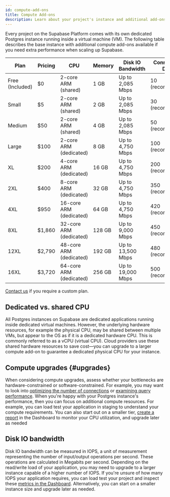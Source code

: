 ```yaml
---
id: compute-add-ons
title: Compute Add-ons
description: Learn about your project's instance and additional add-ons.
---
```


Every project on the Supabase Platform comes with its own dedicated Postgres instance running inside a virtual machine (VM). The following table describes the base instance with additional compute add-ons available if you need extra performance when scaling up Supabase.

Plan | Pricing | CPU | Memory | Disk IO Bandwidth | Connections: Direct | Connections: Pooler
-----|---------|-----|--------|-------------------|---------------------|--------------------
Free (Included) | $0 | 2-core ARM (shared) | 1 GB | Up to 2,085 Mbps | 10 (recommended) | 50 (recommended)
Small | $5 | 2-core ARM (shared) | 2 GB | Up to 2,085 Mbps | 30 (recommended) | 75 (recommended)
Medium | $50 | 2-core ARM (shared) | 4 GB | Up to 2,085 Mbps | 50 (recommended) | 150 (recommended)
Large | $100 | 2-core ARM (dedicated) | 8 GB | Up to 4,750 Mbps | 100 (recommended) | 300 (recommended)
XL | $200 | 4-core ARM (dedicated) | 16 GB | Up to 4,750 Mbps | 200 (recommended) | 600 (recommended)
2XL | $400 | 8-core ARM (dedicated) | 32 GB | Up to 4,750 Mbps | 350 (recommended) | 1200 (recommended)
4XL | $950 | 16-core ARM (dedicated) | 64 GB | Up to 4,750 Mbps | 420 (recommended) | 2800 (recommended)
8XL | $1,860 | 32-core ARM (dedicated) | 128 GB | Up to 9,000 Mbps | 450 (recommended) | 5600 (recommended)
12XL | $2,790 | 48-core ARM (dedicated) | 192 GB | Up to 13,500 Mbps | 480 (recommended) | 8600 (recommended)
16XL | $3,720 | 64-core ARM (dedicated) | 256 GB | Up to 19,000 Mbps | 500 (recommended) | 11,600 (recommended)

[Contact us](https://supabase.com/contact/enterprise) if you require a custom plan.

## Dedicated vs. shared CPU

All Postgres instances on Supabase are dedicated applications running inside dedicated virtual machines. However, the underlying hardware resources, for example the physical CPU, may be shared between multiple VMs, but appear to the OS as if it is a dedicated hardware CPU. This is commonly referred to as a vCPU (virtual CPU). Cloud providers use these shared hardware resources to save cost—you can upgrade to a larger compute add-on to guarantee a dedicated physical CPU for your instance.

## Compute upgrades {#upgrades}

When considering compute upgrades, assess whether your bottlenecks are hardware-constrained or software-constrained. For example, you may want to look into [optimizing the number of connections](/docs/guides/platform/performance#optimizing-the-number-of-connections) or [examining query performance](/docs/guides/platform/performance#examining-query-performance). When you're happy with your Postgres instance's performance, then you can focus on additional compute resources. For example, you can load test your application in staging to understand your compute requirements. You can also start out on a smaller tier, [create a report](https://app.supabase.com/project/_/reports) in the Dashboard to monitor your CPU utilization, and upgrade later as needed

## Disk IO bandwidth

Disk IO bandwidth can be measured in IOPS, a unit of measurement representing the number of input/output operations per second. These operations are calculated in Megabits per second. Depending on the read/write load of your application, you may need to upgrade to a larger instance capable of a higher number of IOPS. If you're unsure of how many IOPS your application requires, you can load test your project and inspect these [metrics in the Dashboard](https://app.supabase.com/project/_/reports). Alternatively, you can start on a smaller instance size and upgrade later as needed.
